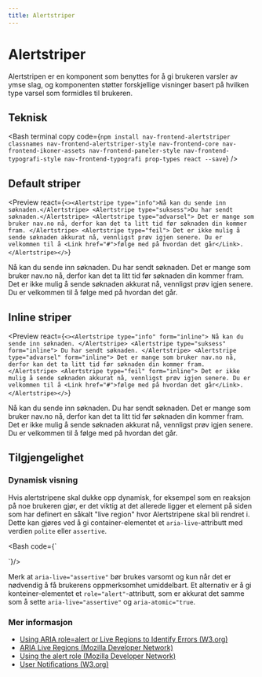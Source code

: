 ```yaml
---
title: Alertstriper
---
```


# Alertstriper

Alertstripen er en komponent som benyttes for å gi brukeren varsler av ymse slag, og komponenten støtter forskjellige visninger basert på hvilken type varsel som formidles til brukeren.

<TableOfContents />

## Teknisk

<Bash
  terminal
  copy
  code={`npm install nav-frontend-alertstriper classnames nav-frontend-alertstriper-style nav-frontend-core nav-frontend-ikoner-assets nav-frontend-paneler-style nav-frontend-typografi-style nav-frontend-typografi prop-types react --save`}
/>

<Npm packName="nav-frontend-alertstriper" imports="AlertStripe" defaultExport />

## Default striper

<Preview
  react={`<><Alertstripe type="info">Nå kan du sende inn søknaden.</Alertstripe>
  <Alertstripe type="suksess">Du har sendt søknaden.</Alertstripe>
  <Alertstripe type="advarsel">
    Det er mange som bruker nav.no nå, derfor kan det ta litt tid før søknaden
    din kommer fram.
  </Alertstripe>
  <Alertstripe type="feil">
    Det er ikke mulig å sende søknaden akkurat nå, vennligst prøv igjen senere.
    Du er velkommen til å <Link href="#">følge med på hvordan det går</Link>.
  </Alertstripe></>`}
>
  <Alertstripe type="info">Nå kan du sende inn søknaden.</Alertstripe>
  <Alertstripe type="suksess">Du har sendt søknaden.</Alertstripe>
  <Alertstripe type="advarsel">
    Det er mange som bruker nav.no nå, derfor kan det ta litt tid før søknaden
    din kommer fram.
  </Alertstripe>
  <Alertstripe type="feil">
    Det er ikke mulig å sende søknaden akkurat nå, vennligst prøv igjen senere.
    Du er velkommen til å <Link href="#">følge med på hvordan det går</Link>.
  </Alertstripe>
</Preview>

## Inline striper

<Preview
  react={`<><Alertstripe type="info" form="inline">
    Nå kan du sende inn søknaden.
  </Alertstripe>
  <Alertstripe type="suksess" form="inline">
    Du har sendt søknaden.
  </Alertstripe>
  <Alertstripe type="advarsel" form="inline">
    Det er mange som bruker nav.no nå, derfor kan det ta litt tid før søknaden
    din kommer fram.
  </Alertstripe>
  <Alertstripe type="feil" form="inline">
    Det er ikke mulig å sende søknaden akkurat nå, vennligst prøv igjen senere.
    Du er velkommen til å <Link href="#">følge med på hvordan det går</Link>.
  </Alertstripe></>`}
>
  <Alertstripe type="info" form="inline">
    Nå kan du sende inn søknaden.
  </Alertstripe>
  <Alertstripe type="suksess" form="inline">
    Du har sendt søknaden.
  </Alertstripe>
  <Alertstripe type="advarsel" form="inline">
    Det er mange som bruker nav.no nå, derfor kan det ta litt tid før søknaden
    din kommer fram.
  </Alertstripe>
  <Alertstripe type="feil" form="inline">
    Det er ikke mulig å sende søknaden akkurat nå, vennligst prøv igjen senere.
    Du er velkommen til å <Link href="#">følge med på hvordan det går</Link>.
  </Alertstripe>
</Preview>

## Tilgjengelighet

### Dynamisk visning

Hvis alertstripene skal dukke opp dynamisk, for eksempel som en reaksjon på noe brukeren gjør, er det viktig at det allerede ligger et element på siden som har definert en såkalt "live region" hvor Alertstripene skal bli rendret i. Dette kan gjøres ved å gi container-elementet et `aria-live`-attributt med verdien `polite` eller `assertive`.

<Bash code={`<div aria-live="polite">
  <!-- her kommer det en Alertstripe når brukeren klikker på noe -->
</div>`}/>

Merk at `aria-live="assertive"` bør brukes varsomt og kun når det er nødvendig å få brukerens oppmerksomhet umiddelbart. Et alternativ er å gi konteiner-elementet et `role="alert"`-attributt, som er akkurat det samme som å sette `aria-live="assertive"` og `aria-atomic="true`.

### Mer informasjon

- [Using ARIA role=alert or Live Regions to Identify Errors (W3.org)](https://www.w3.org/TR/WCAG20-TECHS/ARIA19.html)
- [ARIA Live Regions (Mozilla Developer Network)](https://developer.mozilla.org/en-US/docs/Web/Accessibility/ARIA/ARIA_Live_Regions)
- [Using the alert role (Mozilla Developer Network)](https://developer.mozilla.org/en-US/docs/Web/Accessibility/ARIA/ARIA_Techniques/Using_the_alert_role)
- [User Notifications (W3.org)](https://www.w3.org/WAI/tutorials/forms/notifications/)

